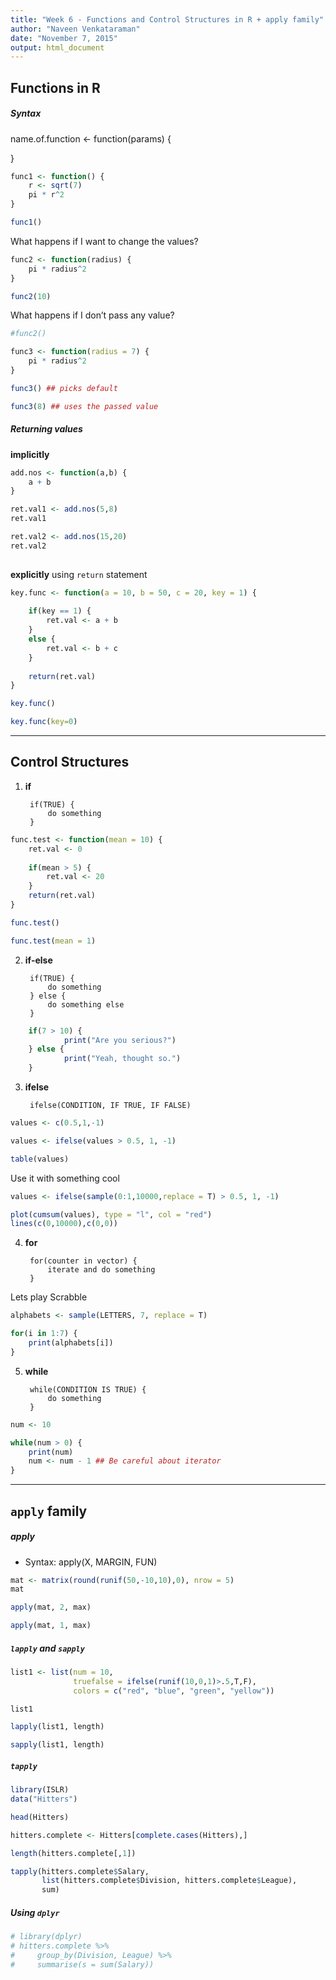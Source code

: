 ```yaml
---
title: "Week 6 - Functions and Control Structures in R + apply family"
author: "Naveen Venkataraman"
date: "November 7, 2015"
output: html_document
---
```


## Functions in R

##### Syntax

name.of.function <- function(params) {

}

```r
func1 <- function() {
    r <- sqrt(7)
    pi * r^2
}

func1()
```

What happens if I want to change the values?

```r
func2 <- function(radius) {
    pi * radius^2
}

func2(10)

```

What happens if I don't pass any value?

```r
#func2()
```

```r
func3 <- function(radius = 7) {
    pi * radius^2
}

func3() ## picks default

func3(8) ## uses the passed value
```

##### Returning values

__implicitly__

```r
add.nos <- function(a,b) {
    a + b
}

ret.val1 <- add.nos(5,8)
ret.val1

ret.val2 <- add.nos(15,20)
ret.val2
    
```

__explicitly__ using ```return``` statement 

```r
key.func <- function(a = 10, b = 50, c = 20, key = 1) {
    
    if(key == 1) {
        ret.val <- a + b
    }
    else {
        ret.val <- b + c
    }
    
    return(ret.val)
}

key.func()

key.func(key=0)

```

---

## Control Structures

1. **if**

        if(TRUE) {
            do something
        }
        
```r
func.test <- function(mean = 10) {
    ret.val <- 0
    
    if(mean > 5) {
        ret.val <- 20    
    }
    return(ret.val)
}

func.test()

func.test(mean = 1)

```

2. **if-else**

        if(TRUE) {
            do something
        } else {
            do something else
        }

```r

    if(7 > 10) {
            print("Are you serious?")
    } else {
            print("Yeah, thought so.")
    }

```


3. **ifelse**

        ifelse(CONDITION, IF TRUE, IF FALSE)

```r

values <- c(0.5,1,-1)

values <- ifelse(values > 0.5, 1, -1)

table(values)
```

Use it with something cool

```r
values <- ifelse(sample(0:1,10000,replace = T) > 0.5, 1, -1)

plot(cumsum(values), type = "l", col = "red")
lines(c(0,10000),c(0,0))
```

4. **for**

        for(counter in vector) {
            iterate and do something
        }

Lets play Scrabble

```r
alphabets <- sample(LETTERS, 7, replace = T)

for(i in 1:7) {
    print(alphabets[i])
}
```

5. **while**

        while(CONDITION IS TRUE) {
            do something
        }

```r
num <- 10

while(num > 0) {
    print(num)
    num <- num - 1 ## Be careful about iterator
}
```

---

## ```apply``` family

##### apply

+ Syntax: apply(X, MARGIN, FUN)

```r
mat <- matrix(round(runif(50,-10,10),0), nrow = 5)
mat

apply(mat, 2, max)

apply(mat, 1, max)
```

##### ```lapply``` and ```sapply```

```r

list1 <- list(num = 10, 
              truefalse = ifelse(runif(10,0,1)>.5,T,F), 
              colors = c("red", "blue", "green", "yellow"))

list1

lapply(list1, length)

sapply(list1, length)
```

##### ```tapply```

```r
library(ISLR)
data("Hitters")

head(Hitters)

hitters.complete <- Hitters[complete.cases(Hitters),]

length(hitters.complete[,1])

tapply(hitters.complete$Salary,
       list(hitters.complete$Division, hitters.complete$League),
       sum)
```

##### Using ```dplyr```

```r
# library(dplyr)
# hitters.complete %>%
#     group_by(Division, League) %>%
#     summarise(s = sum(Salary))
```

